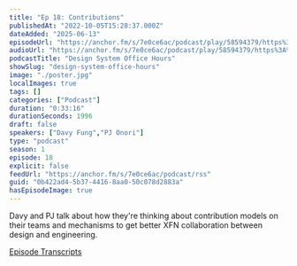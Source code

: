 ```yaml
---
title: "Ep 18: Contributions"
publishedAt: "2022-10-05T15:28:37.000Z"
dateAdded: "2025-06-13"
episodeUrl: "https://anchor.fm/s/7e0ce6ac/podcast/play/58594379/https%3A%2F%2Fd3ctxlq1ktw2nl.cloudfront.net%2Fstaging%2F2022-9-5%2F921e2843-d14b-caff-a9ee-85961ae857d9.mp3"
audioUrl: "https://anchor.fm/s/7e0ce6ac/podcast/play/58594379/https%3A%2F%2Fd3ctxlq1ktw2nl.cloudfront.net%2Fstaging%2F2022-9-5%2F921e2843-d14b-caff-a9ee-85961ae857d9.mp3"
podcastTitle: "Design System Office Hours"
showSlug: "design-system-office-hours"
image: "./poster.jpg"
localImages: true
tags: []
categories: ["Podcast"]
duration: "0:33:16"
durationSeconds: 1996
draft: false
speakers: ["Davy Fung","PJ Onori"]
type: "podcast"
season: 1
episode: 18
explicit: false
feedUrl: "https://anchor.fm/s/7e0ce6ac/podcast/rss"
guid: "0b422ad4-5b37-4416-8aa0-50c078d2883a"
hasEpisodeImage: true
---
```

Davy and PJ talk about how they're thinking about contribution models on their teams and mechanisms to get better XFN collaboration between design and engineering.

[Episode Transcripts](https://docs.google.com/document/d/1eBPOj7pQJBKCsc4uWlMM1XwwfTOLiK7Av_qEbwu2F_M/edit?usp=sharing)
